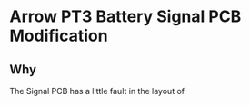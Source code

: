 # Arrow PT3 Battery Signal PCB Modification

## Why

The Signal PCB has a little fault in the layout of